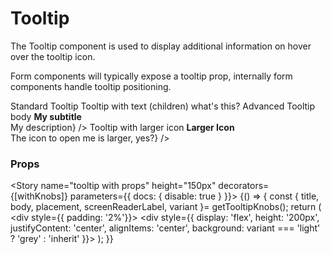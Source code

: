 
<Meta title="Components/Tooltip" component={Tooltip} />

# Tooltip

The Tooltip component is used to display additional information on hover over the tooltip icon.

Form components will typically expose a tooltip prop, internally form components handle
tooltip positioning.

<Preview>
  <Story name="tooltip" height="150px">
    <div style={{ padding: '2%'}}>
      <div style={{ display: 'flex', height: '100%', justifyContent: 'center', alignItems: 'center', flexDirection: 'column' }}>
        <Typography variant="h4">Standard Tooltip</Typography>
        <Tooltip trackingLabel="standard tooltip" title="tooltip title" body="tooltip body" />
        <Typography variant="h4">Tooltip with text (children)</Typography>
        <Tooltip trackingLabel="tooltip with text" title="tooltip title" body="tooltip body">
          <Typography variant="body1" style={{ color: '#0b60b7' }}>what's this?</Typography>
        </Tooltip>
        <Typography variant="h4">Advanced Tooltip body</Typography>
        <Tooltip trackingLabel="advanced tooltip body" body={<><strong>My subtitle</strong><br/>My description</>} />
        <Typography variant="h4">Tooltip with larger icon</Typography>
        <Tooltip iconSize={'5x'} trackingLabel="tooltip with larger icon" body={<><strong>Larger Icon</strong><br/>The icon to open me is larger, yes?</>} />
      </div>
    </div>
  </Story>
</Preview>

### Props
<Props of={Tooltip} />

<Story name="tooltip with props" height="150px" decorators={[withKnobs]} parameters={{ docs: { disable: true } }}>
  {() => {
    const { title, body, placement, screenReaderLabel, variant }= getTooltipKnobs();
    return (
      <div style={{ padding: '2%'}}>
        <div style={{ display: 'flex', height: '200px', justifyContent: 'center', alignItems: 'center', background: variant === 'light' ? 'grey' : 'inherit' }}>
          <Tooltip trackingLabel="tooltip with props" title={title} body={body} placement={placement} variant={variant} screenReaderLabel={screenReaderLabel} />
        </div>
      </div>
    );
  }}
</Story>
